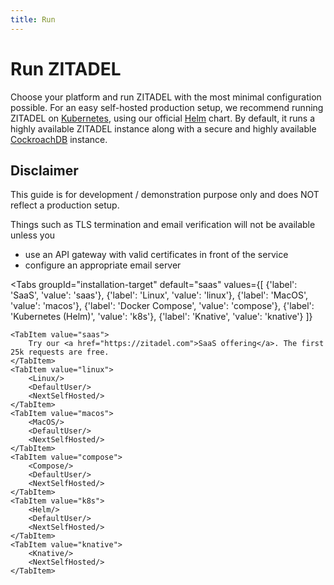 ```yaml
---
title: Run
---
```



# Run ZITADEL

Choose your platform and run ZITADEL with the most minimal configuration possible.
For an easy self-hosted production setup, we recommend running ZITADEL on [Kubernetes](https://kubernetes.io/docs/home/), using our official [Helm](https://helm.sh/docs/) chart.
By default, it runs a highly available ZITADEL instance along with a secure and highly available [CockroachDB](https://www.cockroachlabs.com/docs/stable/) instance.

## Disclaimer
This guide is for development / demonstration purpose only and does NOT reflect a production setup.

Things such as TLS termination and email verification will not be available unless you 

- use an API gateway with valid certificates in front of the service
- configure an appropriate email server


<!-- TODO: Destroy -->

<Tabs
    groupId="installation-target"
    default="saas"
    values={[
        {'label': 'SaaS', 'value': 'saas'},
        {'label': 'Linux', 'value': 'linux'},
        {'label': 'MacOS', 'value': 'macos'},
        {'label': 'Docker Compose', 'value': 'compose'},
        {'label': 'Kubernetes (Helm)', 'value': 'k8s'},
        {'label': 'Knative', 'value': 'knative'}
    ]}
>
    <TabItem value="saas">
        Try our <a href="https://zitadel.com">SaaS offering</a>. The first 25k requests are free.
    </TabItem>
    <TabItem value="linux">
        <Linux/>
        <DefaultUser/>
        <NextSelfHosted/>
    </TabItem>
    <TabItem value="macos">
        <MacOS/>
        <DefaultUser/>
        <NextSelfHosted/>
    </TabItem>
    <TabItem value="compose">
        <Compose/>
        <DefaultUser/>
        <NextSelfHosted/>
    </TabItem>
    <TabItem value="k8s">
        <Helm/>
        <DefaultUser/>
        <NextSelfHosted/>
    </TabItem>
    <TabItem value="knative">
        <Knative/>
        <NextSelfHosted/>
    </TabItem>
</Tabs>
